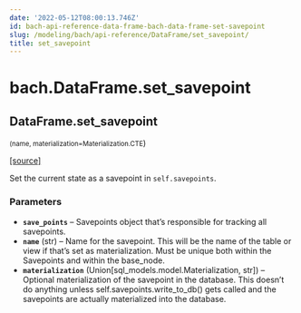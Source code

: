 ```yaml
---
date: '2022-05-12T08:00:13.746Z'
id: bach-api-reference-data-frame-bach-data-frame-set-savepoint
slug: /modeling/bach/api-reference/DataFrame/set_savepoint/
title: set_savepoint
---
```


# bach.DataFrame.set_savepoint

<div className="method">

## <span className="additional-name">DataFrame.</span><span className="name">set_savepoint</span>

<small className="parameter-list">(<span className="parameter" id="name">name</span>, <span className="parameter" id="materialization">materialization=Materialization.CTE</span></small>)


&#8203;<span className="view-source">[[source]](https://github.com/objectiv/objectiv-analytics/blob/main/bach/bach/dataframe.py)</span>

<div className="content">

Set the current state as a savepoint in `self.savepoints`.


### Parameters

* **`save_points`** – Savepoints object that’s responsible for tracking all savepoints.
* **`name`** (str) – Name for the savepoint. This will be the name of the table or view if that’s set as
materialization. Must be unique both within the Savepoints and within the base_node.
* **`materialization`** (Union[sql_models.model.Materialization, str]) – Optional materialization of the savepoint in the database. This doesn’t do
anything unless self.savepoints.write_to_db() gets called and the savepoints are actually
materialized into the database.



</div>


</div>
